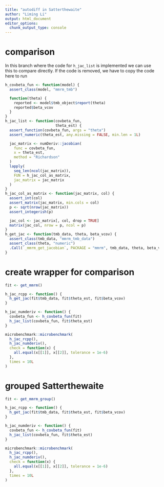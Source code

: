 ```yaml
---
title: "autodiff in Satterthewaite"
author: "Liming Li"
output: html_document
editor_options:
  chunk_output_type: console
---
```


# comparison

In this branch where the code for `h_jac_list` is implemented we can use this to compare directly.
If the code is removed, we have to copy the code here to run

```r
h_covbeta_fun <- function(model) {
  assert_class(model, "mmrm_tmb")

  function(theta) {
    reported <- model$tmb_object$report(theta)
    reported$beta_vcov
  }
}
h_jac_list <- function(covbeta_fun,
                       theta_est) {
  assert_function(covbeta_fun, args = "theta")
  assert_numeric(theta_est, any.missing = FALSE, min.len = 1L)

  jac_matrix <- numDeriv::jacobian(
    func = covbeta_fun,
    x = theta_est,
    method = "Richardson"
  )
  lapply(
    seq_len(ncol(jac_matrix)),
    FUN = h_jac_col_as_matrix,
    jac_matrix = jac_matrix
  )
}
h_jac_col_as_matrix <- function(jac_matrix, col) {
  assert_int(col)
  assert_matrix(jac_matrix, min.cols = col)
  p <- sqrt(nrow(jac_matrix))
  assert_integerish(p)

  jac_col <- jac_matrix[, col, drop = TRUE]
  matrix(jac_col, nrow = p, ncol = p)
}
h_get_jac <- function(tmb_data, theta, beta_vcov) {
  assert_class(tmb_data, "mmrm_tmb_data")
  assert_class(theta, "numeric")
  .Call(`_mmrm_get_jacobian`, PACKAGE = "mmrm", tmb_data, theta, beta_vcov)
}
```


# create wrapper for comparison

```r
fit <- get_mmrm()

h_jac_rcpp <- function() {
  h_get_jac(fit$tmb_data, fit$theta_est, fit$beta_vcov)
}

h_jac_numderiv <- function() {
  covbeta_fun <- h_covbeta_fun(fit)
  h_jac_list(covbeta_fun, fit$theta_est)
}

microbenchmark::microbenchmark(
  h_jac_rcpp(),
  h_jac_numderiv(),
  check = function(x) {
    all.equal(x[[1]], x[[2]], tolerance = 1e-6)
  },
  times = 10L
)
```

# grouped Satterthewaite

```r
fit <- get_mmrm_group()

h_jac_rcpp <- function() {
  h_get_jac(fit$tmb_data, fit$theta_est, fit$beta_vcov)
}

h_jac_numderiv <- function() {
  covbeta_fun <- h_covbeta_fun(fit)
  h_jac_list(covbeta_fun, fit$theta_est)
}

microbenchmark::microbenchmark(
  h_jac_rcpp(),
  h_jac_numderiv(),
  check = function(x) {
    all.equal(x[[1]], x[[2]], tolerance = 1e-6)
  },
  times = 10L
)
```
